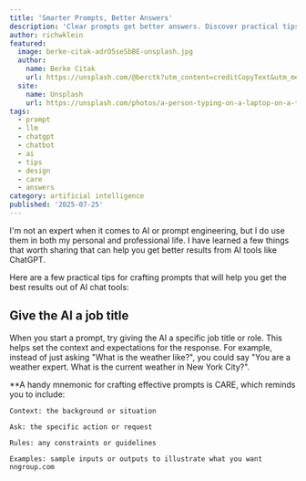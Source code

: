 ```yaml
---
title: 'Smarter Prompts, Better Answers'
description: 'Clear prompts get better answers. Discover practical tips and proven strategies for crafting prompts that help AI chat tools understand exactly what you need.'
author: richwklein
featured:
  image: berke-citak-adrO5seSbBE-unsplash.jpg
  author:
    name: Berke Citak
    url: https://unsplash.com/@berctk?utm_content=creditCopyText&utm_medium=referral&utm_source=unsplash
  site:
    name: Unsplash
    url: https://unsplash.com/photos/a-person-typing-on-a-laptop-on-a-table-adrO5seSbBE?utm_content=creditCopyText&utm_medium=referral&utm_source=unsplash
tags:
  - prompt
  - llm
  - chatgpt
  - chatbot
  - ai
  - tips
  - design
  - care
  - answers
category: artificial intelligence
published: '2025-07-25'
---
```


I'm not an expert when it comes to AI or prompt engineering, but I do use them in both my personal and professional life. I have learned a few things that worth sharing that can help you get better results from AI tools like ChatGPT.

Here are a few practical tips for crafting prompts that will help you get the best results out of AI chat tools:

## Give the AI a job title

When you start a prompt, try giving the AI a specific job title or role. This helps set the context and expectations for the response. For example, instead of just asking "What is the weather like?", you could say "You are a weather expert. What is the current weather in New York City?".

\*\*A handy mnemonic for crafting effective prompts is CARE, which reminds you to include:

    Context: the background or situation

    Ask: the specific action or request

    Rules: any constraints or guidelines

    Examples: sample inputs or outputs to illustrate what you want
    nngroup.com
